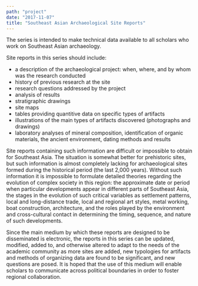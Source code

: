 ```yaml
---
path: "project"
date: "2017-11-07"
title: "Southeast Asian Archaeological Site Reports"
---
```


The series is intended to make technical data available to all scholars who work on Southeast Asian archaeology.  

Site reports in this series should include:

 * a description of the archaeological project: when, where, and by whom was the research conducted
 * history of previous research at the site
 * research questions addressed by the project
 * analysis of results
 * stratigraphic drawings
 * site maps
 * tables providing quantitive data on specific types of artifacts
 * illustrations of the main types of artifacts discovered (photographs and drawings)
 * laboratory analyses of mineral composition, identification of organic materials, the ancient environment, dating methods and results

Site reports containing such information are difficult or impossible to obtain for Southeast Asia. The situation is somewhat better for prehistoric sites, but such information is almost completely lacking for archaeological sites formed during the historical period (the last 2,000 years). Without such information it is impossible to formulate detailed theories regarding the evolution of complex society in this region: the approximate date or period when particular developments appear in different parts of Southeast Asia, the stages in the evolution of such critical variables as settlement patterns, local and long-distance trade, local and regional art styles, metal working, boat construction, architecture, and the roles played by the environment and cross-cultural contact in determining the timing, sequence, and nature of such developments.

Since the main medium by which these reports are designed to be disseminated is electronic, the reports in this series can be updated, modified, added to, and otherwise altered to adapt to the needs of the academic community as more sites are added, new typologies for artifacts and methods of organizing data are found to be significant, and new questions are posed. It is hoped that the use of this medium will enable scholars to communicate across political boundaries in order to foster regional collaboration. 
